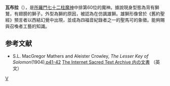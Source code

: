 '''瓦布拉'''（{{lang-en|'''Vapula'''}}），是[[所羅門七十二柱魔神|所羅門七十二柱魔神]]中排第60位的魔神。據說現身型態為背有獅鷲，有翅膀的獅子。外型為獅的原因，被認為在仿諷雄獅。雄獅形像曾於《舊約聖經》預言者以西結幻覺中出現，並成為四福音紀錄者之一的聖馬可的象徵。能夠賜與召喚者工藝的知識。

==参考文献==
* S.L. MacGregor Mathers and Aleister Crowley, ''The Lesser Key of Solomon''(1904),[http://www.sacred-texts.com/grim/lks/lks05.htm p41-42] {{WebCite|url=https://www.webcitation.org/66dbvepRp?url=http://www.sacred-texts.com/grim/lks/lks05.htm |date=20120403023119 |dateformat=iso }} [http://www.sacred-texts.com/grim/lks/index.htm The Internet Sacred Text Archive 内の文書] {{Wayback|url=http://www.sacred-texts.com/grim/lks/index.htm |date=20101202152038 }}（英文）

{{所罗门七十二柱魔神}}

[[Category:所罗门七十二柱魔神|V]]